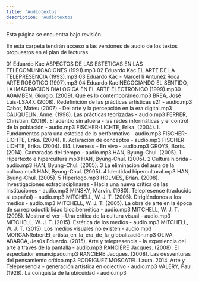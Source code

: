 ```yaml
---
title: 'Audiotextos'
description: 'Audiotextos'
---
```



<Aside type="caution" title="Precaución">
  Esta página se encuentra bajo revisión.
</Aside>

En esta carpeta tendrán acceso a las versiones de audio de los textos propuestos en el plan de lecturas.

01 Eduardo Kac ASPECTOS DE LAS ESTETICAS EN LAS TELECOMUNICACIONES (1991).mp3
02 Eduardo Kac EL ARTE DE LA TELEPRESENCIA (1993).mp3
03 Eduardo Kac - Marcel li Antunez Roca ARTE ROBOTICO (1997).mp3
04 Eduardo Kac NEGOCIANDO EL SENTIDO, LA IMAGINACION DIALOGICA EN EL ARTE ELECTRONICO (1999).mp30
AGAMBEN, Giorgio. (2009). Qué es lo contemporáneo.mp3
BREA, José Luis-LSA47. (2008). Redefinición de las prácticas artísticas s21 - audio.mp3
Cabot, Mateu (2007) - Del arte y la percepción en la era digital.mp3
CAUQUELIN, Anne. (1998). Las prácticas teorizadas - audio.mp3
FERRER, Christian. (2019). El adentro sin afuera - las redes informáticas y el control de la población - audio.mp3
FISCHER-LICHTE, Erika. (2004). I. Fundamentos para una estetica de lo performativo - audio.mp3
FISCHER-LICHTE, Erika. (2004). II. Aclaración de conceptos - audio.mp3
FISCHER-LICHTE, Erika. (2004). III4. Liveness - En vivo - audio.mp3
GROYS, Boris. (2014). Camaradas del tiempo - audio.mp3
HAN, Byung-Chul. (2005). 1 Hipertexto e hipercultura.mp3
HAN, Byung-Chul. (2005). 2 Cultura híbrida - audio.mp3
HAN, Byung-Chul. (2005). 3 La eliminación del aura de la cultura.mp3
HAN, Byung-Chul. (2005). 4 Identidad hipercultural.mp3
HAN, Byung-Chul. (2005). 5 Hiperlogo.mp3
HOLMES, Brian. (2008). Investigaciones extradisciplinares - Hacia una nueva crítica de las instituciones - audio.mp3
MINSKY, Marvin. (1980). Telepresence (traducido al español) - audio.mp3
MITCHELL, W. J. T. (2005). Dirigiéndonos a los medios - audio.mp3
MITCHELL, W. J. T. (2005). La obra de arte en la época de su reproductibilidad biocibernética - audio.mp3
MITCHELL, W. J. T. (2005). Mostrar el ver - Una crítica de la cultura visual - audio.mp3
MITCHELL, W. J. T. (2015). Estética de los medios - audio.mp3
MITCHELL, W. J. T. (2015). Los medios visuales no existen - audio.mp3
MORGANRobertEl_artista_en_la_era_de_la_globalización.mp3
OLIVA ABARCA, Jesús Eduardo. (2015). Arte y telepresencia - la experiencia del arte a través de la pantalla - audio.mp3
RANCIÈRE Jacques. (2008). El espectador emancipado.mp3
RANCIÈRE Jacques. (2008). Las desventuras del pensamiento crítico.mp3
RODRIGUEZ MOSCATEL Laura. 2014. Arte y Telepresencia - generación artística en colectivo - audio.mp3
VALÉRY, Paul. (1928). La conquista de la ubicuidad - audio.mp3
